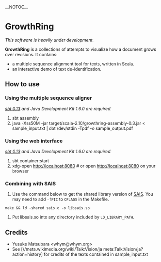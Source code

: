 __NOTOC__
= GrowthRing =
''This software is heavily under development.''

'''GrowthRing''' is a collections of attempts to visualize how a
document grows over revisions. It contains:
* a multiple sequence alignment tool for texts, written in Scala.
* an interactive demo of text de-identification.

== How to use ==

=== Using the multiple sequence aligner ===
''[http://www.scala-sbt.org/ sbt 0.13] and Java Development Kit 1.6.0 are required.''
# sbt assembly
# java -Xss50M -jar target/scala-2.10/growthring-assembly-0.3.jar < sample_input.txt | dot /dev/stdin -Tpdf -o sample_output.pdf

=== Using the web interface ===
''[http://www.scala-sbt.org/ sbt 0.13] and Java Development Kit 1.6.0 are required.''
# sbt container:start
# xdg-open http://localhost:8080 # or open http://localhost:8080 on your browser

=== Combining with SAIS ===
# Use the command below to get the shared library version of [https://sites.google.com/site/yuta256/sais SAIS].  You may need to add <code>-fPIC</code> to <code>CFLAGS</code> in the Makefile.
 make && ld -shared sais.o -o libsais.so
# Put libsais.so into any directory included by <code>LD_LIBRARY_PATH</code>.

== Credits ==
* Yusuke Matsubara <nowiki><whym@whym.org></nowiki>
* See [//meta.wikimedia.org/wiki/Talk:Vision/ja meta:Talk:Vision/ja?action=history] for credits of the texts contained in sample_input.txt
